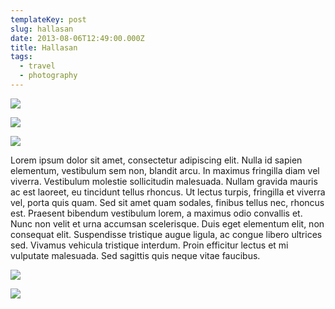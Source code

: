 ```yaml
---
templateKey: post
slug: hallasan
date: 2013-08-06T12:49:00.000Z
title: Hallasan
tags:
  - travel
  - photography
---
```

![](../../static/assets/20130806-IMG_9373.jpg)

![](../../static/assets/20130806-IMG_9383.jpg)

![](../../static/assets/20130806-IMG_9390.jpg)

Lorem ipsum dolor sit amet, consectetur adipiscing elit. Nulla id sapien elementum, vestibulum sem non, blandit arcu. In maximus fringilla diam vel viverra. Vestibulum molestie sollicitudin malesuada. Nullam gravida mauris ac est laoreet, eu tincidunt tellus rhoncus. Ut lectus turpis, fringilla et viverra vel, porta quis quam. Sed sit amet quam sodales, finibus tellus nec, rhoncus est. Praesent bibendum vestibulum lorem, a maximus odio convallis et. Nunc non velit et urna accumsan scelerisque. Duis eget elementum elit, non consequat elit. Suspendisse tristique augue ligula, ac congue libero ultrices sed. Vivamus vehicula tristique interdum. Proin efficitur lectus et mi vulputate malesuada. Sed sagittis quis neque vitae faucibus.

![](../../static/assets/20130806-IMG_9413.jpg)

![](../../static/assets/20130806-IMG_9430.jpg)

